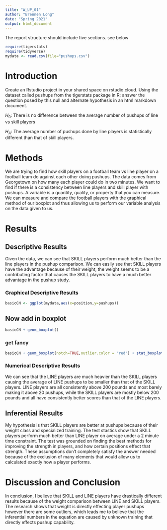 ```yaml
---
title: "W_UP_01"
author: "Brennen Long"
date: "Spring 2021"
output: html_document
---
```




The report structure should include five sections.  see below



```r
require(tigerstats)
require(tidyverse)
mydata <- read.csv(file="pushups.csv")
```

# Introduction

<!--In this section you explain what you are trying to show. Where did the data come from? What is the research or other question you are trying to answer?!-->

Create an Rstudio project in your shared space on rstudio.cloud.  Using the dataset called pushups from the tigerstats package in R; answer the question posed by this null and alternate hypothesis in an html markdown document.

$H_0$: There is no difference between the average number of pushups of line vs skill players

$H_A$: The average number of pushups done by line players is statistically different than that of skill players.


# Methods

<!--Decide on your methods: use "variable analysis" or other appropriate descriptors. Make sure to choose at least one graphical method and at least one numerical method.!-->

We are trying to find how skill players on a football team vs line player on a football team do against each other doing pushups. The data comes from Georgetown on how many each player could do in two minutes.  We want to find if there is a consistency between line players and skill player with pushups.  A variable is a quantity, quality, or property that you can measure. We can measure and compare the football players with the graphical method of our boxplot and thus allowing us to perform our variable analysis on the data given to us.


# Results

<!--Divide this section into two sub-sections: One for your descriptive results and one for your inferential results.!-->

## Descriptive Results

Given the data, we can see that SKILL players perform much better than the line players in the pushup comparison. We can easily see that SKILL players have the advantage because of their weight, the weight seems to be a contributing factor that causes the SKILL players to have a much better advantage in the pushup study.

### Graphical Descriptive Results

<!--Graphical results here. Make sure to show your code. Provide appropriate labels for axes, giving units if possible, and provide a good title for the graph, too. Use the graphical results to describe the patterns if any that exist in the data as focused toward the research question!-->
```r
basicCN <- ggplot(mydata,aes(x=position,y=pushups))
```
## Now add in boxplot

```r
basicCN + geom_boxplot()
```
  
  
### get fancy  

```r
basicCN + geom_boxplot(notch=TRUE,outlier.color = "red") + stat_boxplot(geom ='errorbar') + labs(title="skill vs line pushups")
```
### Numerical Descriptive Results

<!--Numerical results go here. Use the numerical results to describe the patterns if any that exist in the data as focused toward the research question!-->

We can see that the LINE players are much heavier than the SKILL players causing the average of LINE pushups to be smaller than that of the SKILL players.  LINE players are all consistently above 200 pounds and most barely making it above 20 pushups, while the SKILL players are mostly below 200 pounds and all have consistently better scores than that of the LINE players.

## Inferential Results

<!--State hypothesis clearly. Make sure your discussion of the inferential test covers all the aspects that the test output produces, such as test statistic, p-value etc. Make a decision about the null hypothesis, explain the assumptions on which the selected test/procedure was based, and why the chosen procedure satisfys the assumptions and is appropriate to answer the research question!-->

My hypothesis is that SKILL players are better at pushups because of their weight class and specialized training. The test stastics show that SKILL players perform much better than LINE player on average under a 2 minute time constraint.  The test was grounded on finding the best methods for improving the strength in players, and how certain positions effect that strength.   These assumptions don't completely satisfy the answer needed because of the exclusion of many elements that would allow us to calculated exactly how a player performs.  

# Discussion and Conclusion

<!--Discussion and conclusion here. If you found a relationship be sure to consider whether the relationship occurs because one of the variavbles causes the other, or whether they perhasps are related for some other reason. Watch the chapter 6 videos from the GeorgeTown videos collection.!-->

In conclusion, I believe that SKILL and LINE players have drastically different results because of the weight comparison between LINE and SKILL players.  The research shows that weight is directly effecting player pushups however there are some outliers, which leads me to believe that the inferential numbers in the equation are caused by unknown training that directly effects pushup capability.  
